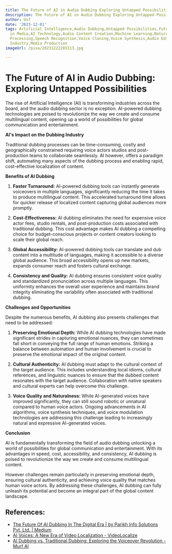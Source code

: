 ```yaml
---
title: The Future of AI in Audio Dubbing Exploring Untapped Possibilities
description: The Future of AI in Audio Dubbing Exploring Untapped Possibilities
author: Usf
date: '2023-12-01'
tags: Artificial Intelligence,Audio Dubbing,Untapped Possibilities,Future of AI,AI
  in Media,AI Technology,Audio Content Creation,Machine Learning,Natural Language
  Processing,Speech Recognition,Voice Cloning,Voice Synthesis,Audio Editing,Film Industry,Entertainment
  Industry,Media Production
imageUrl: /pixa/20231222203113.jpg

---
```

# The Future of AI in  Audio Dubbing: Exploring Untapped Possibilities

The rise of Artificial Intelligence (AI) is transforming industries  across the board,  and the audio dubbing sector is no exception. AI-powered dubbing technologies are poised to revolutionize the way we create and  consume multilingual content, opening up a  world of possibilities for global communication and entertainment.

**AI's Impact on the Dubbing Industry**

Traditional dubbing processes  can be time-consuming, costly and geographically constrained requiring voice actors  studios and  post-production teams to collaborate seamlessly. AI however, offers a paradigm shift, automating many aspects of the dubbing process and enabling rapid, cost-effective localization of content.

**Benefits of AI Dubbing**

1. **Faster  Turnaround:** AI-powered dubbing tools can  instantly generate voiceovers in multiple languages, significantly reducing the time it takes  to produce multilingual content. This accelerated turnaround time allows for  quicker release of localized content capturing global audiences more  promptly.

2. **Cost-Effectiveness:**  AI dubbing eliminates the need  for expensive  voice actor fees, studio rentals, and post-production costs  associated with  traditional dubbing. This cost advantage makes  AI dubbing a compelling choice for budget-conscious projects or content creators looking to scale their global reach.

3. **Global Accessibility:** AI-powered  dubbing tools can translate and dub  content into a multitude of  languages, making it accessible to a diverse global audience. This broad accessibility opens  up new markets, expands consumer reach and fosters cultural exchange.

4. **Consistency and Quality:** AI dubbing ensures consistent voice quality and standardized pronunciation  across multiple languages. This uniformity enhances the overall user experience and maintains brand integrity eliminating the variability often associated with traditional dubbing.

**Challenges and Opportunities**

Despite the numerous benefits, AI dubbing also presents challenges that need to be addressed:

1. **Preserving Emotional Depth:** While AI dubbing technologies have made significant strides in capturing emotional nuances, they  can  sometimes fall short in conveying the  full range of human emotions. Striking a balance between automation and human involvement is crucial to preserve the emotional impact of the original content.

2. **Cultural Authenticity:**  AI dubbing must adapt to the cultural context of the target audience. This includes understanding local idioms, cultural  references, and linguistic  nuances to ensure that the dubbed content resonates with the target audience. Collaboration with native  speakers and  cultural experts can help overcome this challenge.

3. **Voice Quality and Naturalness:** While AI-generated  voices  have  improved significantly, they  can still sound robotic or  unnatural compared to human voice actors. Ongoing advancements in AI algorithms, voice synthesis techniques, and voice modulation technologies are addressing this challenge leading to increasingly natural and  expressive AI-generated voices.

**Conclusion**

AI is fundamentally transforming the field of audio  dubbing unlocking a world of possibilities  for global communication  and entertainment. With its advantages in speed, cost, accessibility, and consistency, AI dubbing is poised to revolutionize the  way we create and consume multilingual content.

However challenges remain particularly in preserving emotional depth, ensuring cultural authenticity, and achieving  voice quality that matches human voice actors. By  addressing  these challenges, AI dubbing can fully unleash its  potential and become  an  integral part of the global content landscape.

## References:
- [The Future Of AI Dubbing In The Digital Era | by Parikh Info Solutions Pvt. Ltd. | Medium](https://medium.com/@parikhinfosolutions/the-future-of-ai-dubbing-in-the-digital-era-8f7e0602044e)
- [AI Voices: A New Era of Video Localization - VideoLocalize](https://videolocalize.com/ai-voices-a-new-era-of-video-localization/)
- [AI Dubbing vs. Traditional Dubbing: Exploring the Voiceover Revolution - Murf AI](https://murf.ai/resources/ai-dubbing-vs-traditional-dubbing/)
